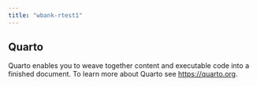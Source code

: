 ```yaml
---
title: "wbank-rtest1"
---
```


## Quarto

Quarto enables you to weave together content and executable code into a finished document. To learn more about Quarto see <https://quarto.org>.
